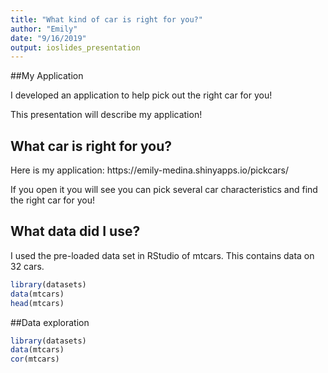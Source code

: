 ```yaml
---
title: "What kind of car is right for you?"
author: "Emily"
date: "9/16/2019"
output: ioslides_presentation
---
```


##My Application


I developed an application to help pick out the right car for you!

This presentation will describe my application!


## What car is right for you?

Here is my application: https://emily-medina.shinyapps.io/pickcars/

If you open it you will see you can pick several car characteristics and find the right car for you!

## What data did I use?

I used the pre-loaded data set in RStudio of mtcars. This contains data on 32 cars.

```r
library(datasets)
data(mtcars)
head(mtcars)

```

##Data exploration


```r
library(datasets)
data(mtcars)
cor(mtcars)

```